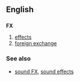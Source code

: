 {{see|fx}}
==English==

==={{Abbreviation}}===
'''FX'''

# [[effects]]
# [[foreign exchange]]

===See also===
*[[sound FX]], [[sound effects]]